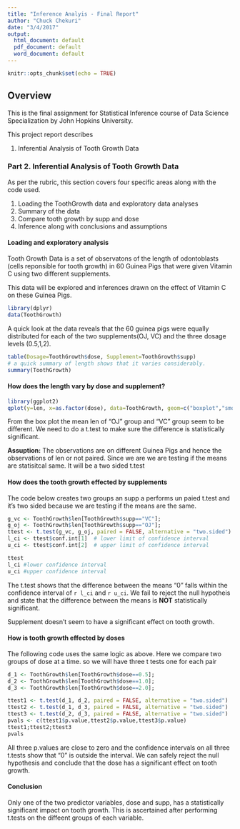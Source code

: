 ```yaml
---
title: "Inference Analyis - Final Report"
author: "Chuck Chekuri"
date: "3/4/2017"
output:
  html_document: default
  pdf_document: default
  word_document: default
---
```


```r
knitr::opts_chunk$set(echo = TRUE)
```

## Overview

This is the final assignment for Statistical Inference course of Data Science Specialization by John Hopkins University.

This project report describes

1. Inferential Analysis of Tooth Growth Data
 
### Part 2. Inferential Analysis of Tooth Growth Data
As per the rubric, this section covers four specific areas along with the code used.

1. Loading the ToothGrowth data and exploratory data analyses
2. Summary of the data 
3. Compare tooth growth by supp and dose
4. Inference along with conclusions and assumptions

#### Loading and exploratory analysis
Tooth Growth Data is a set of observatons of the length of odontoblasts (cells reponsible for tooth growth) in 60 Guinea Pigs that were given Vitamin C using two different supplements.

This data will be explored and inferences drawn on the effect of Vitamin C on these Guinea Pigs.

```r
library(dplyr)
data(ToothGrowth)
```
A quick look at the data reveals that the 60 guinea pigs were equally distributed for each of the two supplements(OJ, VC) and the three dosage levels (0.5,1,2).
``` r
table(Dosage=ToothGrowth$dose, Supplement=ToothGrowth$supp)
# a quick summary of length shows that it varies considerably.
summary(ToothGrowth)
```

#### How does the length vary by dose and supplement?
```r
library(ggplot2)
qplot(y=len, x=as.factor(dose), data=ToothGrowth, geom=c("boxplot","smooth","point"), facets=.~supp)
```

From the box plot the mean len of "OJ" group and "VC" group seem to be different.  We need to do a t.test to make sure the difference is 
statistically significant.

**Assuption:** The observations are on different Guinea Pigs and hence the observations of len or not paired. 
Since we are we are testing if the means are statisitcal same. It will be a two sided t.test 

#### How does the tooth growth effected by supplements
The code below creates two groups an supp a performs un paied t.test and it's two sided because we are testing if the means are the same.

``` r
g_vc <- ToothGrowth$len[ToothGrowth$supp=="VC"];
g_oj <- ToothGrowth$len[ToothGrowth$supp=="OJ"];
ttest <- t.test(g_vc, g_oj, paired = FALSE, alternative = "two.sided")
l_ci <- ttest$conf.int[1]  # lower limit of confidence interval
u_ci <- ttest$conf.int[2]  # upper limit of confidence interval

ttest
l_ci #lower confidence interval
u_ci #upper confidence interval 

```

The t.test shows that the difference between the means "0" falls within the confidence interval of `r l_ci` and `r u_ci`. We fail to reject the null hypotheis and state that the difference between the means is **NOT** statistically significant. 

Supplement doesn't seem to have a significant effect on tooth growth.

#### How is tooth growth effected by doses

The following code uses the same logic as above. Here we compare two groups of dose at a time. so we will have three t tests one for each pair

``` r
d_1 <- ToothGrowth$len[ToothGrowth$dose==0.5];
d_2 <- ToothGrowth$len[ToothGrowth$dose==1.0];
d_3 <- ToothGrowth$len[ToothGrowth$dose==2.0];

ttest1 <- t.test(d_1, d_2, paired = FALSE, alternative = "two.sided")
ttest2 <- t.test(d_1, d_3, paired = FALSE, alternative = "two.sided")
ttest3 <- t.test(d_2, d_3, paired = FALSE, alternative = "two.sided")
pvals <- c(ttest1$p.value,ttest2$p.value,ttest3$p.value)
ttest1;ttest2;ttest3
pvals
```

All three p.values are close to zero and the confidence intervals on all three t.tests show that "0" is outside the interval. We can safely reject the null hypothesis and conclude that the dose has a significant effect on tooth growth.

#### Conclusion
Only one of the two predictor variables, dose and supp, has a statistically significant impact on tooth growth. This is ascertained after performing t.tests on the diffeent groups of each variable. 




